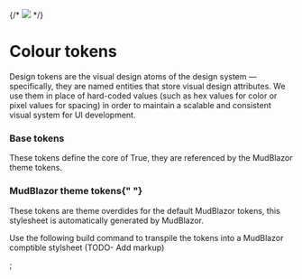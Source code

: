 
<Meta title="Design System/Tokens/Colour" />

{/* <img className="sg-img" src="assets/soa_logo_crop.png" /> */}

# Colour tokens

Design tokens are the visual design atoms of the design system — specifically, they are named entities that store visual design attributes. We use them in place of hard-coded values (such as hex values for color or pixel values for spacing) in order to maintain a scalable and consistent visual system for UI development.

### Base tokens

These tokens define the core of True, they are referenced by the MudBlazor theme tokens.

<DesignTokenDocBlock
  categoryName="Base Colors"
  maxHeight={800}
  viewType="table"
/>
### MudBlazor theme tokens{" "}

These tokens are theme overdides for the default MudBlazor tokens, this stylesheet is automatically generated by MudBlazor.

Use the following build command to transpile the tokens into a MudBlazor comptible stylsheet (TODO- Add markup)

<DesignTokenDocBlock categoryName="Colors" maxHeight={4000} viewType="table" />;
